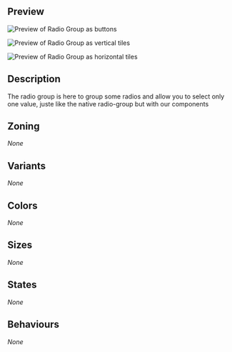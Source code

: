## Preview
![Preview of Radio Group as buttons](design-images/radio-group/radio-group-button.png)

![Preview of Radio Group as vertical tiles](design-images/radio-group/radio-group-tile-1.png)

![Preview of Radio Group as horizontal tiles](design-images/radio-group/radio-group-tile-2.png)

## Description
The radio group is here to group some radios and allow you to select only one value, juste like the native radio-group
but with our components

## Zoning
_None_

## Variants
_None_

## Colors
_None_

## Sizes
_None_

## States
_None_

## Behaviours
_None_
